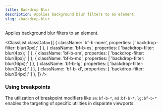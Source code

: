 ```yaml
---
title: Backdrop Blur
description: Applies background blur filters to an element.
slug: /backdrop-blur
---
```



Applies background blur filters to an element.

<ClassList
  classData={[
    {
      className: 'bf-b-none',
      properties: [
        'backdrop-filter: blur(0px);'
      ]
    },
    {
      className: 'bf-b-xs',
      properties: [
        'backdrop-filter: blur(4px);'
      ]
    },
    {
      className: 'bf-b-sm',
      properties: [
        'backdrop-filter: blur(8px);'
      ]
    },
    {
      className: 'bf-b-md',
      properties: [
        'backdrop-filter: blur(16px);'
      ]
    },
    {
      className: 'bf-b-lg',
      properties: [
        'backdrop-filter: blur(32px);'
      ]
    },
    {
      className: 'bf-b-xl',
      properties: [
        'backdrop-filter: blur(64px);'
      ]
    },
  ]}
/>

### Using breakpoints

The utilization of breakpoint modifiers like `sm:bf-b-*`, `md:bf-b-*`, `lg:bf-b-*` enables the targeting of specific utilities in disparate viewports.